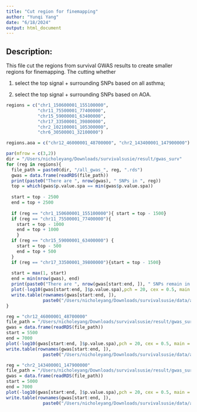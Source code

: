 ```yaml
---
title: "Cut region for finemapping"
author: "Yunqi Yang"
date: "6/18/2024"
output: html_document
---
```


## Description:

This file cut the regions from survival GWAS results to create smaller regions for finemapping. The cutting whether

(1) select the top signal + surrounding SNPs based on all asthma; 

(2) select the top signal + surrounding SNPs based on AOA. 


```r
regions = c("chr1_150600001_155100000",
            "chr11_75500001_77400000", 
            "chr15_59000001_63400000",
            "chr17_33500001_39800000",
            "chr2_102100001_105300000",
            "chr6_30500001_32100000")

regions.aoa = c("chr12_46000001_48700000", "chr2_143400001_147900000")
```

```r
par(mfrow = c(3,2))
dir = "/Users/nicholeyang/Downloads/survivalsusie/result/gwas_surv"
for (reg in regions){
  file_path = paste0(dir, "/all_gwas_", reg, ".rds")
  gwas = data.frame(readRDS(file_path))
  print(paste0("There are ", nrow(gwas), " SNPs in ", reg))
  top = which(gwas$p.value.spa == min(gwas$p.value.spa))
  
  start = top - 2500
  end = top + 2500
  
  if (reg == "chr1_150600001_155100000"){ start = top - 1500}
  if (reg == "chr11_75500001_77400000"){ 
    start = top - 1000
    end = top + 1000
    }
  if (reg == "chr15_59000001_63400000") {
    start = top - 500
    end = top + 500
  }
  if (reg == "chr17_33500001_39800000"){start = top - 1500}
  
  start = max(1, start)
  end = min(nrow(gwas), end)
  print(paste0("There are ", nrow(gwas[start:end, ]), " SNPs remain in ", reg))
  plot(-log10(gwas[start:end, ]$p.value.spa),pch = 20, cex = 0.5, main = reg)
  write.table(rownames(gwas[start:end, ]),
              paste0("/Users/nicholeyang/Downloads/survivalsusie/data/asthma_finemap_snplist/sub_", reg, '.txt'))
}
```



```r
reg = "chr12_46000001_48700000"
file_path = "/Users/nicholeyang/Downloads/survivalsusie/result/gwas_surv/aoa_gwas_chr12_46000001_48700000.rds"
gwas = data.frame(readRDS(file_path))
start = 5500
end = 7000
plot(-log10(gwas[start:end, ]$p.value.spa),pch = 20, cex = 0.5, main = reg)
write.table(rownames(gwas[start:end, ]),
              paste0("/Users/nicholeyang/Downloads/survivalsusie/data/asthma_finemap_snplist/sub_", reg, '.txt'))
```

```r
reg = "chr2_143400001_147900000"
file_path = "/Users/nicholeyang/Downloads/survivalsusie/result/gwas_surv/aoa_gwas_chr12_46000001_48700000.rds"
gwas = data.frame(readRDS(file_path))
start = 5000
end = 7000
plot(-log10(gwas[start:end, ]$p.value.spa),pch = 20, cex = 0.5, main = reg)
write.table(rownames(gwas[start:end, ]),
              paste0("/Users/nicholeyang/Downloads/survivalsusie/data/asthma_finemap_snplist/sub_", reg, '.txt'))
```


